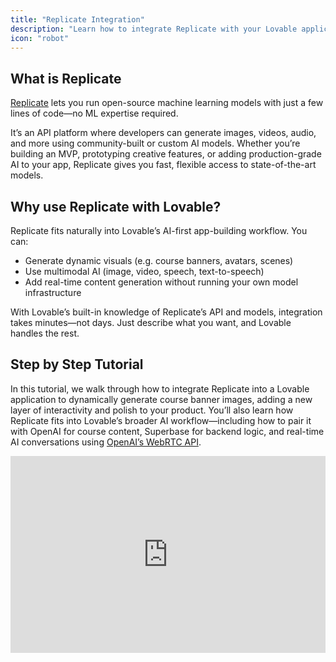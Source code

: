 ```yaml
---
title: "Replicate Integration"
description: "Learn how to integrate Replicate with your Lovable application"
icon: "robot"
---
```


## What is Replicate

[Replicate](https://replicate.com/) lets you run open-source machine learning models with just a few lines of code—no ML expertise required.

It’s an API platform where developers can generate images, videos, audio, and more using community-built or custom AI models. Whether you’re building an MVP, prototyping creative features, or adding production-grade AI to your app, Replicate gives you fast, flexible access to state-of-the-art models.

## Why use Replicate with Lovable?

Replicate fits naturally into Lovable’s AI-first app-building workflow. You can:

- Generate dynamic visuals (e.g. course banners, avatars, scenes)
- Use multimodal AI (image, video, speech, text-to-speech)
- Add real-time content generation without running your own model infrastructure

With Lovable’s built-in knowledge of Replicate’s API and models, integration takes minutes—not days. Just describe what you want, and Lovable handles the rest.

## Step by Step Tutorial

In this tutorial, we walk through how to integrate Replicate into a Lovable application to dynamically generate course banner images, adding a new layer of interactivity and polish to your product. You’ll also learn how Replicate fits into Lovable’s broader AI workflow—including how to pair it with OpenAI for course content, Superbase for backend logic, and real-time AI conversations using [OpenAI’s WebRTC API](https://platform.openai.com/docs/guides/realtime#connect-with-webrtc).

<iframe width="100%" height="315" src="https://www.youtube.com/embed/eSDhk4VkVLE?si=9SNZ4G-ApyU-gsOg" title="YouTube video player" frameborder="0" allow="accelerometer; autoplay; clipboard-write; encrypted-media; gyroscope; picture-in-picture; web-share" referrerpolicy="strict-origin-when-cross-origin" allowfullscreen />

<Steps>
  <Step title="Step 1 – Build a Language Tutor App">
    We start by creating a Spanish-learning web app with Lovable. This includes:

    - A user login flow
    - AI-powered chat for Spanish tutoring
    - Voice recording and playback
    - Translation features

    This gives users a personalized AI tutor that they can talk to, type to, and learn with.

    ![Course Dashboard Pn](/images/course-dashboard.png)
  </Step>
  <Step title="Step 2 – Generate Courses with AI">
    We enhance the app with AI-generated courses:

    ![Course Creation Ai Pn](/images/course-creation-ai.png)

    - Users define a topic (e.g., _Questions to ask at a barbecue_).
    - An OpenAI-powered function creates 10 multiple choice questions in Spanish.
    - Courses are saved to the user's account with Supabase and can be revisited anytime.
      ![Course Creation Ai 2 Pn](/images/course-creation-ai-2.png)
    - Users get feedback on each question with explanations.
    - Automatically generate a **course banner image** that matches the topic. Replicate uses the **Flux Schnell** model for fast image generation and dynamically inject the image into the course page.

    <Info>
      **How it Works:**

      1. We call the Replicate API when a new course is created.
      2. The prompt is dynamically generated based on the course topic.
      3. Replicate returns an image URL, which is used as the banner for the course.
    </Info>
    ![Replicate Real Time Pn](/images/replicate-real-time.png)
  </Step>
  <Step title="Step 3 – Add Visuals with Replicate">
    Now, let’s make things visual with Replicate.

    ![Replicate Image Pn](/images/replicate-image.png)

    **Example Prompt:**

    <Note>
      A beautiful, educational, and engaging scene about topic in digital art style. Vibrant colors. No text on image.
    </Note>
    **Example Response Handling:**

    Some Replicate models return a single image URL, others return an array. Make sure your Lovable function correctly extracts the output, e.g.:

    ```
    const imageUrl = response.output[0]
    ```
  </Step>
  <Step title="Step 4 – Use Replicate Playground for Fine-Tuning">
    Replicate’s Playground makes it easy to test prompts and get code snippets:

    - Tweak prompts until you're happy with the output
    - Use the API snippet generator for Node.js, Python, etc.
    - Copy-paste directly into Lovable's backend functions

    <Tip>
      Use Playground Beta to compare multiple outputs at once.
    </Tip>
    ![Replicate Playground Pn](/images/replicate-playground.png)
  </Step>
  <Step title="Step 5 – Real-Time Conversations with OpenAI">
    To simulate human conversations, we added a real-time Spanish-speaking feature using OpenAI’s WebRTC API:

    - Users can speak directly to their AI tutor.
    - The AI understands, responds, and corrects pronunciation in real time.
    - This makes language learning much more immersive and practical.

    This feature integrates smoothly with Lovable’s voice input, WebRTC handling, and frontend chat UI.

    ![Course Voice Ai Pn](/images/course-voice-ai.png)
  </Step>
</Steps>

## Tips & Gotchas

- **Model Output Variance**: Replicate models differ in how they return outputs. Always inspect the actual JSON returned from the playground.
- **Prompt Iteration is Key**: Small prompt changes can greatly affect image quality. Use the playground to experiment.
- **Backend Logs**: Use Supabase Edge logs to debug your API calls. Lovable supports in-app log fetching.
- **Version Control in Lovable**: Each prompt edit is auto-committed, but you can manually track checkpoints using the “Deploy” feature for production-ready states.

## FAQ

<AccordionGroup>
  <Accordion title="What is Replicate, in simple terms?">
    Replicate is a platform that lets you run powerful machine learning models (like image or video generation) using a simple API—no need to train or host models yourself.
  </Accordion>
  <Accordion title="Who typically uses Replicate?">
    Replicate is popular with indie hackers, startup builders, and large enterprises alike. Whether you're prototyping an AI feature or deploying at scale, Replicate supports both quick hacks and robust deployments.
  </Accordion>
  <Accordion title="Do I need my own Replicate API key?">
    Yes. Lovable securely stores your keys and handles API calls for you once added.
  </Accordion>
  <Accordion title="What models can I use on Replicate?">
    Replicate supports many modalities including:

    - Image generation (e.g. Flux Schnell)
    - Video generation
    - Audio and text-to-speech
    - Language models (though not Replicate’s main focus)
    - Custom Cog models (open-source Dockerized models you can deploy)

    Explore them all at [replicate.com/explore](https://replicate.com/explore).
  </Accordion>
  <Accordion title="How do I know which model is right for my use case?">
    Use Replicate’s **Playground** to test different models before integrating them. The Playground lets you tweak prompts, compare outputs, and copy working code snippets for your app.
  </Accordion>
  <Accordion title="What’s the difference between Replicate's old and new API endpoints?">
    Replicate has two API formats:

    - The original (`/predictions`) endpoint: most widely known and used.
    - The newer `/models/{owner}/{model}/versions/{id}/predictions` endpoint: more efficient and flexible.

    Lovable integrates with both depending on the model’s requirements.
  </Accordion>
  <Accordion title="What if a model returns a different JSON structure than expected?">
    Model outputs vary. Some return a string URL, others return an array. Use the Replicate Playground to inspect the real response and update your parsing logic accordingly.

    Example fix:

    ```
    const imageUrl = Array.isArray(output) ? output[0] : output;
    ```
  </Accordion>
  <Accordion title="Can I trigger Replicate image generation only once, or on every course view?">
    You can choose:

    - **One-time generation on course creation**: Saves compute costs and creates a consistent visual identity.
    - **Dynamic generation per session**: If you want fresh visuals each time.

    In the tutorial, we chose to generate the image once when the course is first created.
  </Accordion>
  <Accordion title="Does Lovable know how to work with Replicate out of the box?">
    Yes\! Lovable has built-in knowledge about Replicate and many of its popular models. It can auto-generate integration code for you using the right packages and prompt structure.
  </Accordion>
  <Accordion title="How does Lovable handle package installation like replicate for Node.js?">
    Lovable automatically installs and configures packages when needed, based on your prompt and integration context. You don’t have to npm install manually unless debugging locally.
  </Accordion>
  <Accordion title="What’s the workflow for debugging Replicate errors in Lovable?">
    - Use Lovable’s **Superbase Edge function logs** to trace issues.
    - If there’s a mismatch between expected vs. actual Replicate response, update your JSON handling.
    - Use the **“Fix this”** button in Lovable to retry or refactor the function logic.
  </Accordion>
  <Accordion title="Can I checkpoint my working app state in Lovable?">
    Currently, every prompt change creates a commit. You can:

    - Use the **History** tab to navigate commits (including bookmarking commits)
    - **Deploy** a version to make it a production checkpoint
    - GitHub sync is available for custom version control
  </Accordion>
  <Accordion title="How does GitHub integration work with Lovable?">
    You can export your Lovable project to GitHub with **two-way sync**:

    - Lovable pushes changes to GitHub
    - You (or your team) can make changes in an IDE and push back
    - Works great for frontend in Lovable \+ backend in your own editor
  </Accordion>
  <Accordion title="What are LLM-friendly .lm.txt or .lm.md files?">
    These are simplified markdown-based docs optimized for language models. Replicate is actively working on adding these to help Lovable (and other tools) better understand its models automatically.
  </Accordion>
  <Accordion title="Do I need to handle prompt tuning myself?">
    Yes, prompt crafting is essential. Lovable helps with auto-prompting and templating, but you should always test in the Replicate Playground to refine the inputs for best results.
  </Accordion>
</AccordionGroup>

## Resources

- Explore [Replicate API Docs](https://replicate.com/docs), [Replicate’s model catalog](https://replicate.com/)
- Learn more about [OpenAI Function Calling](https://platform.openai.com/docs/guides/function-calling), [OpenAI WebRTC](https://platform.openai.com/docs/guides/speech/real-time-speech)